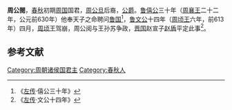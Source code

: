'''周公閱'''，[[春秋|春秋]]初期[[周国_(畿内诸侯国)|周国]]国君，[[周公旦|周公旦]]后裔，[[公爵|公爵]]。[[鲁僖公|鲁僖公]]三十年（[[周襄王|周襄王]]二十二年，公元前630年）他奉天子之命聘问[[鲁国|鲁国]]<ref>《[[左传|左传]]·僖公三十年》</ref>，[[鲁文公|鲁文公]]十四年（[[周顷王|周顷王]]六年，前613年）四月，[[周顷王|周顷王]]驾崩，周公阅与王孙苏争政，[[晋国|晋国]]赵宣子[[赵盾|赵盾]]平定此事<ref>《[[左传|左传]]·文公十四年》</ref>。


==参考文献==
<div class="references-small">
<references></references>
</div>

[[Category:周朝诸侯国君主|Category:周朝诸侯国君主]]
[[Category:春秋人|Category:春秋人]]
